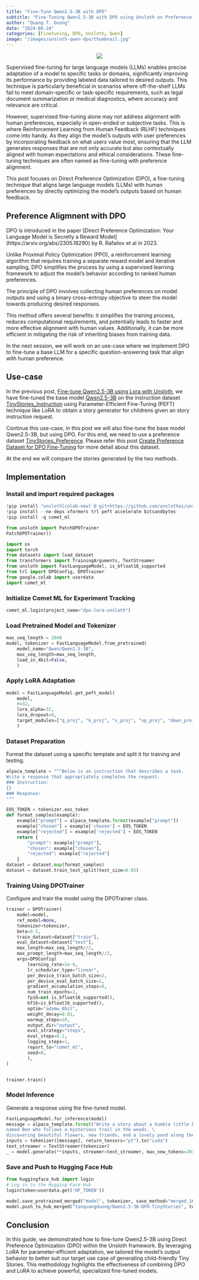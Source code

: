 ```yaml
---
title: "Fine-Tune Qwen2.5-3B with DPO"
subtitle: "Fine-Tuning Qwen2.5-3B with DPO using Unsloth on Preference TinyStories Dataset"
author: "Quang T. Duong"
date: "2024-08-24"
categories: [Finetuning, DPO, Unsloth, Qwen]
image: "/images/unsloth-qwen-dpo/thumbnail.jpg" 
---
```


<center><img src="/images/unsloth-qwen-dpo/thumbnail.jpg"></center>

Supervised fine-tuning for large language models (LLMs) enables precise adaptation of a model to specific tasks or domains, significantly improving its performance by providing labeled data tailored to desired outputs. This technique is particularly beneficial in scenarios where off-the-shelf LLMs fail to meet domain-specific or task-specific requirements, such as legal document summarization or medical diagnostics, where accuracy and relevance are critical. 

However, supervised fine-tuning alone may not address alignment with human preferences, especially in open-ended or subjective tasks. This is where Reinforcement Learning from Human Feedback (RLHF) techniques come into handy. As they align the model's outputs with user preferences by incorporating feedback on what users value most, ensuring that the LLM generates responses that are not only accurate but also contextually aligned with human expectations and ethical considerations. These fine-tuning techniques are often named as fine-tuning with preference aligmnent.

This post focuses on Direct Preference Optimization (DPO), a fine-tuning technique that aligns large language models (LLMs) with human preferences by directly optimizing the model's outputs based on human feedback. 

##  Preference Aligmnent with DPO

DPO is introduced in the paper [Direct Preference Optimization: Your Language Model is Secretly a Reward Model] (https://arxiv.org/abs/2305.18290) by R. Rafailov et al in 2023.

Unlike Proximal Policy Optimization (PPO), a reinforcement learning algorithm that requires training a separate reward model and iterative sampling, DPO simplifies the process by using a supervised learning framework to adjust the model's behavior according to ranked human preferences. 

The principle of DPO involves collecting human preferences on model outputs and using a binary cross-entropy objective to steer the model towards producing desired responses.

This method offers several benefits: it simplifies the training process, reduces computational requirements, and potentially leads to faster and more effective alignment with human values. Additionally, it can be more efficient in mitigating the risk of inheriting biases from training data. 

In the next session, we will work on an use-case where we implement DPO to fine-tune a base LLM for a specific question-answering task that align with human preference.

## Use-case

In the previous post, [Fine-tune Qwen2.5-3B using Lora with Unsloth](https://tanquangduong.github.io/posts/unsloth-qwen-sft-lora.html), we have fine-tuned the base model [Qwen2.5-3B](https://huggingface.co/Qwen/Qwen2.5-3B) on the instruction dataset [TinyStories_Instruction](https://huggingface.co/datasets/tanquangduong/TinyStories_Instruction) using Parameter-Efficient Fine-Tuning (PEFT) technique like LoRA to obtain a story generator for childrens given an story instruction request.

Continue this use-case, in this post we will also fine-tune the base model Qwen2.5-3B, but using DPO. For this end, we need to use a preference dataset [TinyStories_Preference](https://huggingface.co/datasets/tanquangduong/TinyStories_Preference). Please refer this post [Create Preference Dataset for DPO Fine-Tuning](https://tanquangduong.github.io/posts/preference-dataset-dpo.html) for more detail about this dataset.

At the end we will compare the stories generated by the two methods.

##  Implementation
### Install and import required packages
```python
!pip install "unsloth[colab-new] @ git+https://github.com/unslothai/unsloth.git"
!pip install --no-deps xformers trl peft accelerate bitsandbytes
!pip install -q comet_ml
```

```python
from unsloth import PatchDPOTrainer
PatchDPOTrainer()

import os
import torch
from datasets import load_dataset
from transformers import TrainingArguments, TextStreamer
from unsloth import FastLanguageModel, is_bfloat16_supported
from trl import DPOConfig, DPOTrainer
from google.colab import userdata
import comet_ml
```

### Initialize Comet ML for Experiment Tracking
```python
comet_ml.login(project_name="dpo-lora-unsloth")
```

### Load Pretrained Model and Tokenizer
```python
max_seq_length = 2048
model, tokenizer = FastLanguageModel.from_pretrained(
    model_name="Qwen/Qwen2.5-3B",
    max_seq_length=max_seq_length,
    load_in_4bit=False,
    )
```
### Apply LoRA Adaptation
```python
model = FastLanguageModel.get_peft_model(
    model,
    r=32,
    lora_alpha=32,
    lora_dropout=0,
    target_modules=["q_proj", "k_proj", "v_proj", "up_proj", "down_proj", "o_proj", "gate_proj"],
    )
```
### Dataset Preparation

Format the dataset using a specific template and split it for training and testing.

```python
alpaca_template = """Below is an instruction that describes a task.
Write a response that appropriately completes the request.
### Instruction:
{}
### Response:
"""

EOS_TOKEN = tokenizer.eos_token
def format_samples(example):
	example["prompt"] = alpaca_template.format(example["prompt"])
	example["chosen"] = example['chosen'] + EOS_TOKEN
	example["rejected"] = example['rejected'] + EOS_TOKEN
	return {
		"prompt": example["prompt"],
		"chosen": example["chosen"],
		"rejected": example["rejected"]
	}
dataset = dataset.map(format_samples)
dataset = dataset.train_test_split(test_size=0.05)
```
### Training Using DPOTrainer

Configure and train the model using the DPOTrainer class.

```python
trainer = DPOTrainer(
    model=model,
    ref_model=None,
    tokenizer=tokenizer,
    beta=0.5,
    train_dataset=dataset["train"],
    eval_dataset=dataset["test"],
    max_length=max_seq_length//2,
    max_prompt_length=max_seq_length//2,
    args=DPOConfig(
        learning_rate=2e-6,
        lr_scheduler_type="linear",
        per_device_train_batch_size=2,
        per_device_eval_batch_size=2,
        gradient_accumulation_steps=8,
        num_train_epochs=1,
        fp16=not is_bfloat16_supported(),
        bf16=is_bfloat16_supported(),
        optim="adamw_8bit",
        weight_decay=0.01,
        warmup_steps=10,
        output_dir="output",
        eval_strategy="steps",
        eval_steps=0.2,
        logging_steps=1,
        report_to="comet_ml",
        seed=0,
        ),
)


trainer.train()
```
### Model Inference

Generate a response using the fine-tuned model.
```python
FastLanguageModel.for_inference(model)
message = alpaca_template.format("Write a story about a humble little bunny \
named Ben who follows a mysterious trail in the woods, \
discovering beautiful flowers, new friends, and a lovely pond along the way.", "")
inputs = tokenizer([message], return_tensors="pt").to("cuda")
text_streamer = TextStreamer(tokenizer)
_ = model.generate(**inputs, streamer=text_streamer, max_new_tokens=2048, use_cache=True)
```
### Save and Push to Hugging Face Hub

```python
from huggingface_hub import login
# Log in to the Hugging Face Hub
login(token=userdata.get('HF_TOKEN'))

model.save_pretrained_merged("model", tokenizer, save_method="merged_16bit")
model.push_to_hub_merged("tanquangduong/Qwen2.5-3B-DPO-TinyStories", tokenizer, save_method="merged_16bit")
```

## Conclusion

In this guide, we demonstrated how to fine-tune Qwen2.5-3B using Direct Preference Optimization (DPO) within the Unsloth framework. By leveraging LoRA for parameter-efficient adaptation, we tailored the model's output behavior to better suit our target use case of generating child-friendly Tiny Stories. This methodology highlights the effectiveness of combining DPO and LoRA to achieve powerful, specialized fine-tuned models.





